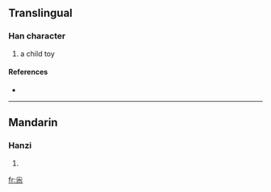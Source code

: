 {{also|嘎}}
==Translingual==

===Han character===
{{Han char|rn=42|rad=小|as=06|sn=9|four=|canj=火大火 (FKF), X火大火 (XFKF)}}

# a child toy

====References====
* {{Han ref|kx=0297.151|dkj=07500|hdz=10564.060|uh=5C1C|ud=23580}}

----

==Mandarin==

===Hanzi===
{{cmn-hanzi|pin=[[gá]] ([[ga2]])|wg=ka<sup>2</sup>}}

# {{defn|Mandarin|sort=小06}}

[[fr:尜]]